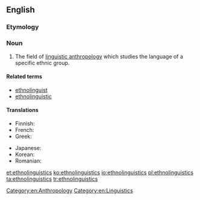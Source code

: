 ==English==

===Etymology===
{{prefix|ethno|linguistics|lang=en}}

===Noun===
{{wikipedia}}
{{en-noun|-}}

# The field of [[linguistic anthropology]] which studies the language of a specific ethnic group.

====Related terms====
* [[ethnolinguist]]
* [[ethnolinguistic]]

====Translations====
{{trans-top|field of linguistic anthropology}}
* Finnish: {{t|fi|etnolingvistiikka}}
* French: {{t+|fr|ethnolinguistique|f}}
* Greek: {{t|el|εθνογλωσσολογία|f}}
{{trans-mid}}
* Japanese: {{t|ja|民族言語学|tr=minzokugengogaku}}
* Korean: {{t|ko|민족언어학|tr=minjogeoneohak|sc=Hang}}
* Romanian: {{t+|ro|etnolingvistică|f}}
{{trans-bottom}}

[[Category:en:Anthropology]]
[[Category:en:Linguistics]]

[[et:ethnolinguistics]]
[[ko:ethnolinguistics]]
[[io:ethnolinguistics]]
[[pl:ethnolinguistics]]
[[ta:ethnolinguistics]]
[[tr:ethnolinguistics]]